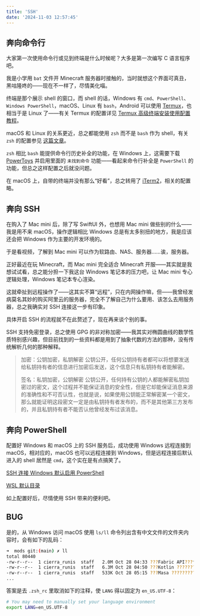 ```yaml
---
title: 'SSH'
date: '2024-11-03 12:57:45'
---
```


## 奔向命令行

大家第一次使用命令行或见到终端是什么时候呢？大多是第一次编写 C 语言程序吧。

我是小学用 `bat` 文件开 Minecraft 服务器时接触的，当时就想这个界面可真丑，黑咕隆咚的——现在不一样了，尽情美化喵。

终端是那个展示 shell 的窗口，而 shell 的话，Windows 有 `cmd`、`PowerShell`、`Windows PowerShell`，macOS、Linux 有 `bash`，Android 可以使用 [Termux](https://github.com/termux/termux-app)，也相当于是 Linux 了——有关 Termux 的配置详见 [Termux 高级终端安装使用配置教程](https://www.sqlsec.com/2018/05/termux.html)。

macOS 和 Linux 的关系更近，总之都能使用 `zsh` 而不是 `bash` 作为 shell，有关 `zsh` 的配置参见 [这篇文章](https://www.mintimate.cn/2021/02/05/configZsh)。

`zsh` 相比 `bash` 能提供命令行历史补全的功能，在 Windows 上，这需要下载 [PowerToys](https://github.com/microsoft/PowerToys) 并启用里面的 `未找到命令` 功能——看起来命令行补全是 `PowerShell` 的功能，但总之这样配置之后就没问题。

在 macOS 上，自带的终端并没有那么“好看”，总之转用了 [iTerm2](https://iterm2.com)，相关的配置略。

## 奔向 SSH

在购入了 Mac mini 后，除了写 SwiftUI 外，也想用 Mac mini 做些别的什么——我是用不来 macOS，操作逻辑相比 Windows 总是有太多别扭的地方，我是应该还会把 Windows 作为主要的开发环境的。

于是看视频，了解到 Mac mini 可以作为软路由、NAS、服务器……诶，服务器。

正好最近在玩 Minecraft，而 Mac mini 完全适合 Minecraft 开服——其实就是我想试试看，总之能分担一下我这台 Windows 笔记本的压力吧，让 Mac mini 专心逻辑处理，Windows 笔记本专心渲染。

这就牵扯到远程操作了——这其实不算“远程”，只在内网操作嘛，但——我曾经发病莫名其妙的购买阿里云的服务器，完全不了解自己为什么要用、该怎么去用服务器，总之我确实对 SSH 连接这一步有印象。

具体开启 SSH 的流程就不在此赘述了，现在再来谈个别的事。

SSH 支持免密登录，总之使用 GPG 的非对称加密——我其实对椭圆曲线的数学性质特别感兴趣，但目前找到的一些资料都是用到了抽象代数的方法的那种，没有传统解析几何的那种解释。

> 加密：公钥加密，私钥解密
> 公钥公开，任何公钥持有者都可以将想要发送给私钥持有者的信息进行加密后发送，这个信息只有私钥持有者能解密。
>
> 签名：私钥加密，公钥解密
> 公钥公开，任何持有公钥的人都能解密私钥加密过的密文，这个过程并不能保证消息的安全性，但是它却能保证消息来源的准确性和不可否认性，也就是说，如果使用公钥能正常解密某一个密文，那么就能证明这段密文一定是由私钥持有者发布的，而不是其他第三方发布的，并且私钥持有者不能否认他曾经发布过该消息。

## 奔向 PowerShell

配置好 Windows 和 macOS 上的 SSH 服务后，成功使用 Windows 远程连接到 macOS，相对应的，macOS 也可以远程连接到 Windows，但是远程连接后默认进入的 shell 居然是 `cmd`，这个实在是有点搞笑了。

[SSH 连接 Windows 默认启用 PowerShell](https://learn.microsoft.com/zh-cn/windows-server/administration/OpenSSH/openssh-server-configuration#configuring-the-default-shell-for-openssh-in-windows)

[WSL 默认目录](https://whlit.github.io/linux/wsl-default-dir.html)

如上配置好后，尽情使用 SSH 带来的便利吧。

## BUG

是的，从 Windows 访问 macOS 使用 `ls/ll` 命令列出含有中文文件的文件夹内容时，会有如下的乱码：

```bash
➜  mods git:(main) ✗ ll
total 80440
-rw-r--r--  1 cierra_runis  staff   2.0M Oct 28 04:33 ???Fabric API???fabric-api-0.92.2+1.20.1.jar
-rw-r--r--  1 cierra_runis  staff   6.3M Oct 28 04:50 ???Kotlin ?????????fabric-language-kotlin-1.9.5+kotlin.1.8.22.jar
-rw-r--r--  1 cierra_runis  staff   533K Oct 28 05:15 ???Masa ????????????malilib-fabric-1.20.1-0.16.3.jar
...
```

答案是去 `.zsh_rc` 里取消如下的注释，使 `LANG` 得以固定为 `en_US.UTF-8`：

```bash
# You may need to manually set your language environment
export LANG=en_US.UTF-8
```
